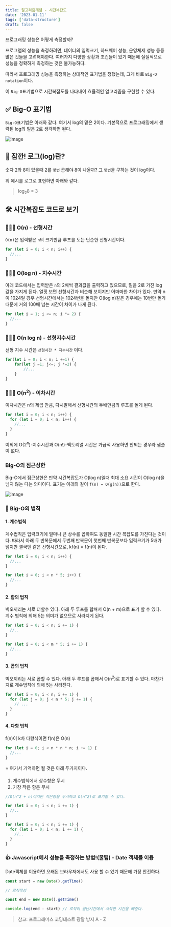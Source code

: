```yaml
---
title: 알고리즘개념 - 시간복잡도
date: '2023-01-11'
tags: ['data-structure']
draft: false
---
```


프로그래밍 성능은 어떻게 측정할까?

프로그램의 성능을 측정하려면, 데이터의 입력크기, 하드웨어 성능, 운영체제 성능 등등 많은 것들을 고려해야한다. 여러가지 다양한 상황과 조건들이 있기 때문에 실질적으로 성능을 정확하게 측정하는 것은 불가능하다.

따라서 프로그래밍 성능을 측정하는 상대적인 표기법을 정했는데, 그게 바로 `Big-O notation`이다.

이 `Big-O`표기법으로 시간복잡도를 나타내어 효율적인 알고리즘을 구현할 수 있다.

## ✅ Big-O 표기법

`Big-O`표기법은 아래와 같다. 여기서 log의 밑은 2이다. 기본적으로 프로그래밍에서 생략된 log의 밑은 2로 생각하면 된다.

![image](https://user-images.githubusercontent.com/72537762/211775917-37e0ddb3-1a43-4e69-b1e9-5c7bab847ad9.png)

## 👋 잠깐! 로그(log)란?

숫자 2와 8이 있을때 2를 `몇번` 곱해야 8이 나올까? 그 `몇번`을 구하는 것이 log이다.

위 예시를 로그로 표현하면 아래와 같다.

> log<sub>2</sub>8 = 3

## 🛠 시간복잡도 코드로 보기

### 👷🏾‍♀️ O(n) - 선형시간

`O(n)`은 입력받은 `n`의 크기만큼 루프를 도는 단순한 선형시간이다.

```javascript
for (let i = 0; i < n; i++) {
  //...
}
```

### 👷🏾‍♀️ O(log n) - 지수시간

아래 코드에서는 입력받은 `n`의 2배씩 결과값을 출력하고 있으므로, 밑을 2로 가진 log 값을 가지게 된다.
얼핏 보면 선형시간과 비슷해 보이지만 어마마한 차이가 있다. 만약 n이 1024일 경우 선형시간에서는 1024번을 돌지만 O(log n)같은 경우에는 10번만 돌기 때문에 거의 100배 넘는 시간이 차이가 나게 된다.

```javascript
for (let i = 1; i <= n; i *= 2) {
  //...
}
```

### 👷🏾‍♀️ O(n log n) - 선형지수시간

선형 지수 시간은 `선형시간 * 지수시간` 이다.

```javascript
for(let i = 0; i < n; i +=1) {
	for(let j =1; j<=; j *=2) {
		//...
	}
}
```

### 👷🏾‍♀️ O(n<sup>2</sup>) - 이차시간

이차시간은 n의 제곱 만큼, 다시말해서 선형시간의 두배만큼의 루프를 돌게 된다.

```javascript
for (let i = 0; i < n; i++) {
  for (let i = 0; i < n; i++) {
    //...
  }
}
```

이외에 O(2<sup>n</sup>)-지수시간과 O(n!)-팩토리얼 시간은 가급적 사용하면 안되는 경우라 샘플이 없다.

### Big-O의 점근상한

Big-O에서 점근상한은 만약 시간복잡도가 O(log n)일때 최대 소요 시간이 O(log n)을 넘지 않는 다는 의미이다. 표기는 아래와 같이 `f(n) = O(g(n))`으로 한다.

![image](https://user-images.githubusercontent.com/72537762/211785386-f0ec4143-6fa1-424a-8800-84d159565381.png)

### 🧭 Big-O의 법칙

#### 1. 계수법칙

계수법칙은 입력크기에 얼마나 큰 상수를 곱하여도 동일한 시간 복잡도를 가진다는 것이다.
따라서 아래 두 반복문에서 두번째 반복문이 첫번째 반복문보다 입력크기가 5배가 넘지만
결국엔 같은 선형시간으로, kf(n) = f(n)이 된다.

```javascript
for (let i = 0; i < n; i++) {
  //...
}

for (let i = 0; i < n * 5; i++) {
  //...
}
```

#### 2. 합의 법칙

빅오끼리는 서로 더할수 있다. 아래 두 루프를 합쳐서 O(n + m)으로 표기 할 수 있다.
계수 법칙에 의해 5는 의미가 없으므로 사라지게 된다.

```javascript
for (let i = 0; i < n; i += 1) {
  //..
}

for (let i = 0; i < m * 5; i += 1) {
  //...
}
```

#### 3. 곱의 법칙

빅오끼리는 서로 곱할 수 있다. 아래 두 루프를 곱해서 O(n<sup>2</sup>)로 표기할 수 있다. 마찬가지로 계수법칙에 의해 5는 사라진다.

```javascript
for (let i = 0; i < n; i += 1) {
  for (let j = 0; j < n * 5; j += 1) {
    // ...
  }
}
```

#### 4. 다항 법칙

f(n)이 k차 다항식이면 f(n)은 O(n<sup></sup>)

```javascript
for (let i = 0; i < n * n * n; i += 1) {
  //...
}
```

⭐️ 여기서 기억하면 될 것은 아래 두가지이다.

1. 계수법칙에서 상수항은 무시
2. 가장 작은 항은 무시

```javascript
//O(n^2 + n)이지만 작은항을 무시하고 O(n^2)로 표기할 수 있다.

for (let i = 0; i < n; i += 1) {
  //..
}

for (let i = 0; i < n; i += 1) {
  for (let i = 0; i < n; i += 1) {
    //..
  }
}
```

### 👍 Javascript에서 성능을 측정하는 방법!(꿀팁) - Date 객체를 이용

Date객체를 이용하면 오래된 브라우저에서도 사용 할 수 있기 때문에 가장 안전하다.

```javascript
const start = new Date().getTime()

// 로직작성

const end = new Date().getTime()

console.log(end - start) // 로직이 끝난시간에서 시작한 시간을 뺴준다.
```

> 참고: 프로그래머스 코딩테스트 광탈 방지 A - Z
